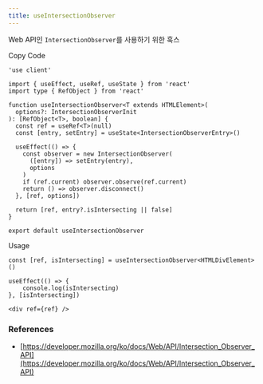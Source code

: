 ```yaml
---
title: useIntersectionObserver
---
```


Web API인 `IntersectionObserver`를 사용하기 위한 훅스

<Steps>

<Step>Copy Code</Step>

```tsx title="hooks/use-intersection-observer.tsx"
'use client'

import { useEffect, useRef, useState } from 'react'
import type { RefObject } from 'react'

function useIntersectionObserver<T extends HTMLElement>(
  options?: IntersectionObserverInit
): [RefObject<T>, boolean] {
  const ref = useRef<T>(null)
  const [entry, setEntry] = useState<IntersectionObserverEntry>()

  useEffect(() => {
    const observer = new IntersectionObserver(
      ([entry]) => setEntry(entry),
      options
    )
    if (ref.current) observer.observe(ref.current)
    return () => observer.disconnect()
  }, [ref, options])

  return [ref, entry?.isIntersecting || false]
}

export default useIntersectionObserver
```

<Step>Usage</Step>

```tsx
const [ref, isIntersecting] = useIntersectionObserver<HTMLDivElement>()

useEffect(() => {
    console.log(isIntersecting)
}, [isIntersecting])

<div ref={ref} />
```

</Steps>

### References

- [https://developer.mozilla.org/ko/docs/Web/API/Intersection_Observer_API](https://developer.mozilla.org/ko/docs/Web/API/Intersection_Observer_API)
